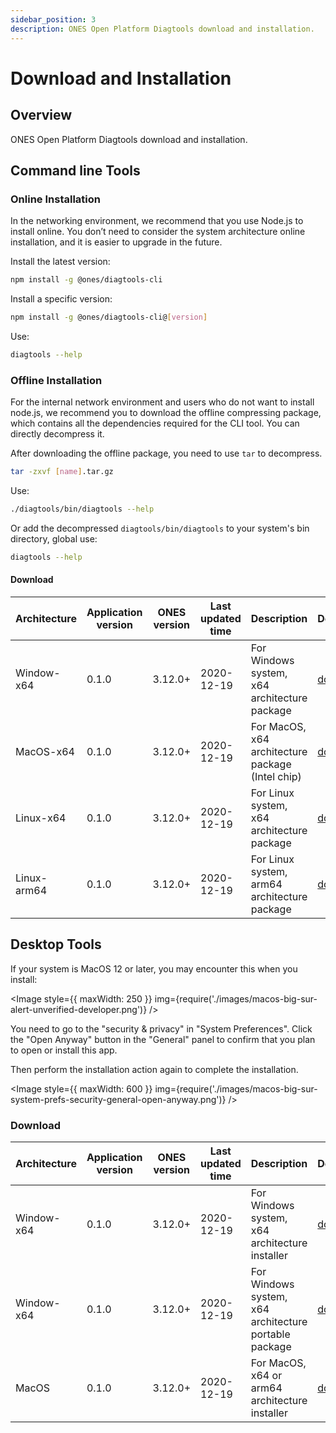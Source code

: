 ```yaml
---
sidebar_position: 3
description: ONES Open Platform Diagtools download and installation.
---
```


# Download and Installation

## Overview

ONES Open Platform Diagtools download and installation.

## Command line Tools

### Online Installation

In the networking environment, we recommend that you use Node.js to install online. You don’t need to consider the system architecture online installation, and it is easier to upgrade in the future.

Install the latest version:

```bash npm2yarn
npm install -g @ones/diagtools-cli
```

Install a specific version:

```bash npm2yarn
npm install -g @ones/diagtools-cli@[version]
```

Use:

```bash
diagtools --help
```

### Offline Installation

For the internal network environment and users who do not want to install node.js, we recommend you to download the offline compressing package, which contains all the dependencies required for the CLI tool. You can directly decompress it.

After downloading the offline package, you need to use `tar` to decompress.

```bash
tar -zxvf [name].tar.gz
```

Use:

```bash
./diagtools/bin/diagtools --help
```

Or add the decompressed `diagtools/bin/diagtools` to your system's bin directory, global use:

```bash
diagtools --help
```

#### Download

| Architecture | Application version | ONES version | Last updated time | Description                                      | Download                                                                                                                            |
| ------------ | ------------------- | ------------ | ----------------- | ------------------------------------------------ | ----------------------------------------------------------------------------------------------------------------------------------- |
| Window-x64   | 0.1.0               | 3.12.0+      | 2020-12-19        | For Windows system, x64 architecture package     | [download](https://ones-tools.oss-cn-hangzhou.aliyuncs.com/open-platform/diagtools/cli/diagtools-v0.1.0-70334cb-win32-x64.tar.gz)   |
| MacOS-x64    | 0.1.0               | 3.12.0+      | 2020-12-19        | For MacOS, x64 architecture package (Intel chip) | [download](https://ones-tools.oss-cn-hangzhou.aliyuncs.com/open-platform/diagtools/cli/diagtools-v0.1.0-70334cb-darwin-x64.tar.gz)  |
| Linux-x64    | 0.1.0               | 3.12.0+      | 2020-12-19        | For Linux system, x64 architecture package       | [download](https://ones-tools.oss-cn-hangzhou.aliyuncs.com/open-platform/diagtools/cli/diagtools-v0.1.0-70334cb-linux-x64.tar.gz)   |
| Linux-arm64  | 0.1.0               | 3.12.0+      | 2020-12-19        | For Linux system, arm64 architecture package     | [download](https://ones-tools.oss-cn-hangzhou.aliyuncs.com/open-platform/diagtools/cli/diagtools-v0.1.0-70334cb-linux-arm64.tar.gz) |

## Desktop Tools

If your system is MacOS 12 or later, you may encounter this when you install:

<Image
  style={{ maxWidth: 250 }}
  img={require('./images/macos-big-sur-alert-unverified-developer.png')}
/>

You need to go to the "security & privacy" in "System Preferences". Click the "Open Anyway" button in the "General" panel to confirm that you plan to open or install this app.

Then perform the installation action again to complete the installation.

<Image
  style={{ maxWidth: 600 }}
  img={require('./images/macos-big-sur-system-prefs-security-general-open-anyway.png')}
/>

### Download

| Architecture | Application version | ONES version | Last updated time | Description                                           | Download                                                                                                                  |
| ------------ | ------------------- | ------------ | ----------------- | ----------------------------------------------------- | ------------------------------------------------------------------------------------------------------------------------- |
| Window-x64   | 0.1.0               | 3.12.0+      | 2020-12-19        | For Windows system, x64 architecture installer        | [download](https://ones-tools.oss-cn-hangzhou.aliyuncs.com/open-platform/diagtools/desktop/Diagtools-0.1.0-x64.exe)       |
| Window-x64   | 0.1.0               | 3.12.0+      | 2020-12-19        | For Windows system, x64 architecture portable package | [download](https://ones-tools.oss-cn-hangzhou.aliyuncs.com/open-platform/diagtools/desktop/Diagtools-win32-x64-0.1.0.zip) |
| MacOS        | 0.1.0               | 3.12.0+      | 2020-12-19        | For MacOS, x64 or arm64 architecture installer        | [download](https://ones-tools.oss-cn-hangzhou.aliyuncs.com/open-platform/diagtools/desktop/Diagtools-0.1.0-x64.dmg)       |

